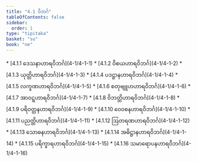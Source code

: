 ```yaml
---
title: "4.1 ဝိဘင်္ဂ"
tableOfContents: false
sidebar:
  order: 1
type: "tipitaka"
basket: "su"
book: "ne"
---
```



<DynamicBreadcrumb />



<TableOfContents book="ne" section="4.1">
* [4.1.1 ဒေသနာဟာရဝိဘင်္ဂ](4-1/4-1-1)
* [4.1.2 ဝိစယဟာရဝိဘင်္ဂ](4-1/4-1-2)
* [4.1.3 ယုတ္တိဟာရဝိဘင်္ဂ](4-1/4-1-3)
* [4.1.4 ပဒဋ္ဌာနဟာရဝိဘင်္ဂ](4-1/4-1-4)
* [4.1.5 လက္ခဏဟာရဝိဘင်္ဂ](4-1/4-1-5)
* [4.1.6 စတုဗျူဟဟာရဝိဘင်္ဂ](4-1/4-1-6)
* [4.1.7 အာဝဋ္ဋဟာရဝိဘင်္ဂ](4-1/4-1-7)
* [4.1.8 ဝိဘတ္တိဟာရဝိဘင်္ဂ](4-1/4-1-8)
* [4.1.9 ပရိဝတ္တနဟာရဝိဘင်္ဂ](4-1/4-1-9)
* [4.1.10 ဝေဝစနဟာရဝိဘင်္ဂ](4-1/4-1-10)
* [4.1.11 ပညတ္တိဟာရဝိဘင်္ဂ](4-1/4-1-11)
* [4.1.12 ဩတရဏဟာရဝိဘင်္ဂ](4-1/4-1-12)
* [4.1.13 သောဓနဟာရဝိဘင်္ဂ](4-1/4-1-13)
* [4.1.14 အဓိဋ္ဌာနဟာရဝိဘင်္ဂ](4-1/4-1-14)
* [4.1.15 ပရိက္ခာရဟာရဝိဘင်္ဂ](4-1/4-1-15)
* [4.1.16 သမာရောပနဟာရဝိဘင်္ဂ](4-1/4-1-16)
</TableOfContents>